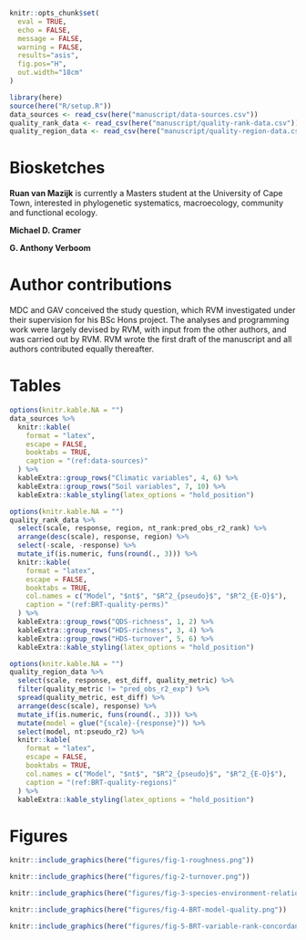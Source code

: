 <!--After-body content (Biosketches, Author contributions, Tables, Figures)-->

```r
knitr::opts_chunk$set(
  eval = TRUE,
  echo = FALSE,
  message = FALSE,
  warning = FALSE,
  results="asis",
  fig.pos="H",
  out.width="18cm"
)
```

```r
library(here)
source(here("R/setup.R"))
data_sources <- read_csv(here("manuscript/data-sources.csv"))
quality_rank_data <- read_csv(here("manuscript/quality-rank-data.csv"))
quality_region_data <- read_csv(here("manuscript/quality-region-data.csv"))
```

\normalsize \break

# Biosketches {-}

**Ruan van Mazijk** is currently a Masters student at the University of Cape Town, interested in phylogenetic systematics, macroecology, community and functional ecology.

**Michael D. Cramer** <!--TODO-->

**G. Anthony Verboom** <!--TODO-->

# Author contributions {-}

MDC and GAV conceived the study question, which RVM investigated under their supervision for his BSc Hons project. The analyses and programming work were largely devised by RVM, with input from the other authors, and was carried out by RVM. RVM wrote the first draft of the manuscript and all authors contributed equally thereafter.

<!--[CRediT](https://casrai.org/credit/) breakdown: GAV and MDC conceptualised the study and methodology, and supervised RVM in carrying out the work as part of his BSc Hons project. RVM curated the data, developed and performed the analyses, implemented in R, and produced the figures documenting the results. RVM wrote the original manuscript, and GAV and MDC reviewed and edited subsequent drafts with RVM.-->

\break

# Tables {-}

```r
options(knitr.kable.NA = "")
data_sources %>%
  knitr::kable(
    format = "latex",
    escape = FALSE,
    booktabs = TRUE,
    caption = "(ref:data-sources)"
  ) %>%
  kableExtra::group_rows("Climatic variables", 4, 6) %>%
  kableExtra::group_rows("Soil variables", 7, 10) %>%
  kableExtra::kable_styling(latex_options = "hold_position")
```

```r
options(knitr.kable.NA = "")
quality_rank_data %>%
  select(scale, response, region, nt_rank:pred_obs_r2_rank) %>%
  arrange(desc(scale), response, region) %>%
  select(-scale, -response) %>%
  mutate_if(is.numeric, funs(round(., 3))) %>%
  knitr::kable(
    format = "latex",
    escape = FALSE,
    booktabs = TRUE,
    col.names = c("Model", "$nt$", "$R^2_{pseudo}$", "$R^2_{E-O}$"),
    caption = "(ref:BRT-quality-perms)"
  ) %>%
  kableExtra::group_rows("QDS-richness", 1, 2) %>%
  kableExtra::group_rows("HDS-richness", 3, 4) %>%
  kableExtra::group_rows("HDS-turnover", 5, 6) %>%
  kableExtra::kable_styling(latex_options = "hold_position")
```

```r
options(knitr.kable.NA = "")
quality_region_data %>%
  select(scale, response, est_diff, quality_metric) %>%
  filter(quality_metric != "pred_obs_r2_exp") %>%
  spread(quality_metric, est_diff) %>%
  arrange(desc(scale), response) %>%
  mutate_if(is.numeric, funs(round(., 3))) %>%
  mutate(model = glue("{scale}-{response}")) %>%
  select(model, nt:pseudo_r2) %>%
  knitr::kable(
    format = "latex",
    escape = FALSE,
    booktabs = TRUE,
    col.names = c("Model", "$nt$", "$R^2_{pseudo}$", "$R^2_{E-O}$"),
    caption = "(ref:BRT-quality-regions)"
  ) %>%
  kableExtra::kable_styling(latex_options = "hold_position")
```

\break

# Figures {-}

```r
knitr::include_graphics(here("figures/fig-1-roughness.png"))
```

```r
knitr::include_graphics(here("figures/fig-2-turnover.png"))
```

```r
knitr::include_graphics(here("figures/fig-3-species-environment-relationships.png"))
```

```r
knitr::include_graphics(here("figures/fig-4-BRT-model-quality.png"))
```

```r
knitr::include_graphics(here("figures/fig-5-BRT-variable-rank-concordance.png"))
```
